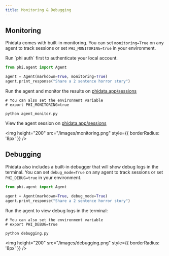 ```yaml
---
title: Monitoring & Debugging
---
```


## Monitoring

Phidata comes with built-in monitoring. You can set `monitoring=True` on any agent to track sessions or set `PHI_MONITORING=true` in your environment.

<Note>
Run `phi auth` first to authenticate your local account.
</Note>

```python monitoring.py
from phi.agent import Agent

agent = Agent(markdown=True, monitoring=True)
agent.print_response("Share a 2 sentence horror story")
```


Run the agent and monitor the results on [phidata.app/sessions](https://www.phidata.app/sessions)

```shell
# You can also set the environment variable
# export PHI_MONITORING=true

python agent_monitor.py
```

View the agent session on [phidata.app/sessions](https://www.phidata.app/sessions)

<img
  height="200"
  src="/images/monitoring.png"
  style={{ borderRadius: '8px' }}
/>

## Debugging

Phidata also includes a built-in debugger that will show debug logs in the terminal. You can set `debug_mode=True` on any agent to track sessions or set `PHI_DEBUG=true` in your environment.

```python debugging.py
from phi.agent import Agent

agent = Agent(markdown=True, debug_mode=True)
agent.print_response("Share a 2 sentence horror story")
```

Run the agent to view debug logs in the terminal:

```shell
# You can also set the environment variable
# export PHI_DEBUG=true

python debugging.py
```


<img
  height="200"
  src="/images/debugging.png"
  style={{ borderRadius: '8px' }}
/>

